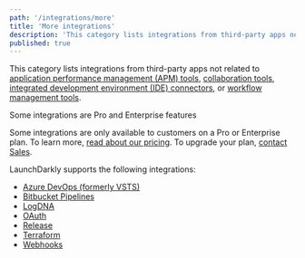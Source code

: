 ```yaml
---
path: '/integrations/more'
title: 'More integrations'
description: 'This category lists integrations from third-party apps not related to application performance management (APM) tools, collaboration tools, integrated development environment (IDE) connectors, or workflow management tools.'
published: true
---
```


This category lists integrations from third-party apps not related to [application performance management (APM) tools](/integrations/app-performance), [collaboration tools](/integrations/collaboration), [integrated development environment (IDE) connectors](/integrations/ide), or [workflow management tools](/integrations/workflow).

<Callout intent="primary">
<CalloutTitle>Some integrations are Pro and Enterprise features</CalloutTitle>
<CalloutDescription>

Some integrations are only available to customers on a Pro or Enterprise plan. To learn more, [read about our pricing](https://launchdarkly.com/pricing/). To upgrade your plan, [contact Sales](https://launchdarkly.com/contact-sales/).

</CalloutDescription>
</Callout>

LaunchDarkly supports the following integrations:

- [Azure DevOps (formerly VSTS)](/integrations/azure-devops)
- [Bitbucket Pipelines](/integrations/bitbucket-pipelines)
- [LogDNA](/integrations/logdna)
- [OAuth](/home/connecting/oauth)
- [Release](/integrations/release)
- [Terraform](/integrations/terraform)
- [Webhooks](/home/connecting/webhooks)
